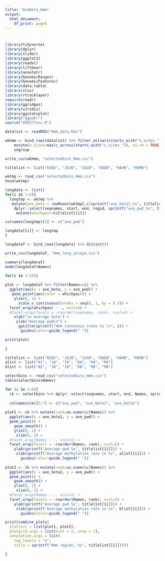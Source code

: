 ```yaml
---
title: "AveBeta_Hmm"
output: 
  html_document:
    df_print: paged
---
```


# {.tabset}

```r

library(tidyverse)
library(dplyr)
library(slider)
library(ggplot2)
library(readxl)
library(liftOver)
library(annotatr)
library(GenomicRanges)
library(GenomicFeatures)
library(data.table)
library(xlsx)
library(rtracklayer)
require(readr)
library(ggridges)
library(viridis)
library(ggstatsplot)
library("ggpubr")
source("H3K27func.R")
```


```r

datalist <- readRDS("Hmm_data.Rds")

wkhmm <- bind_rows(datalist) %>% filter_at(vars(starts_with("n_sites_")),all_vars(!is.na(.))) %>% rowwise() %>% 
    mutate(n_sites=max(c_across(starts_with("n_sites_")), na.rm = TRUE)) %>% 
    ungroup 

write_csv(wkhmm, "selectedbins_Hmm.csv")

```

```r

titlelist <- list("N1N2", "JAJB", "IAIB", "DADB", "HAHB", "MAMB")

wktmp <- read_csv("selectedbins_Hmm.csv")
head(wktmp)

longdata <- list()
for(i in 1:6){
  longtmp <- wktmp %>%  
   mutate(ave_beta = rowMeans(wktmp[,c(sprintf("ave_beta1_%s", titlelist[[i]]), sprintf("ave_beta2_%s", titlelist[[i]]))], na.rm=TRUE)) %>% 
    dplyr::select(seqnames, start, end, regid, sprintf("ave_pwd_%s", titlelist[[i]]), ave_beta, Names) %>% 
     mutate(whichpair=titlelist[[i]])

colnames(longtmp)[5] <- c("ave_pwd")

longdata[[i]] <- longtmp
}

longdataf <- bind_rows(longdata) %>% distinct()

write_csv(longdataf, "Hmm_long_unique.csv")

summary(longdataf)
mode(longdataf$Names)

for(i in 1:15){
  
plot <- longdataf %>% filter(Names==i) %>% 
  ggplot(aes(x = ave_beta, y = ave_pwd)) +
   geom_point(aes(color = whichpair)) +
    ylim(0, 1) +
      scale_x_continuous(breaks = seq(0, 1, by = 0.5)) +
  facet_wrap(whichpair ~ ., ncol=6) +
  #facet_wrap(facets = ~reorder(seqnames, rank), ncol=6) +
    xlab("\n Average beta") +
     ylab("Average pwd\n") +
      ggtitle(sprintf("Hmm consensus state %s \n", i)) + 
       guides(color=guide_legend(" "))

print(plot)
  
}

```


```r

titlelist <- list("N1N2", "JAJB", "IAIB", "DADB", "HAHB", "MAMB")
alist <- list("N1", "JA", "IA", "DA", "HA", "MA")
blist <- list("N2", "JB", "IB", "DB", "HB", "MB")

selectbins <- read_csv("selectedbins_Hmm.csv")
table(selectbins$Names)

```



```r

for (i in 1:6){
  ck <- selectbins %>% dplyr::select(seqnames, start, end, Names, sprintf("ave_pwd_%s", titlelist[[i]]), sprintf("ave_beta1_%s", titlelist[[i]]), sprintf("ave_beta2_%s", titlelist[[i]]))
  
  colnames(ck)[5:7] <- c("ave_pwd", "ave_beta1", "ave_beta2")
  
plot1 <- ck %>% mutate(rank=as.numeric(Names)) %>% 
  ggplot(aes(x = ave_beta1, y = ave_pwd)) +
  geom_point() +
    geom_smooth() +
    ylim(0, 1) +
     xlim(0, 1) +
  #facet_wrap(Names ~ ., ncol=5) +
  facet_wrap(facets = ~reorder(Names, rank), ncol=5) +
    ylab(sprintf("Average pwd %s", titlelist[[i]])) +
     xlab(sprintf("Average methylation rate in %s", alist[[i]])) +
       guides(color=guide_legend(" "))
  
plot2 <- ck %>% mutate(rank=as.numeric(Names)) %>% 
  ggplot(aes(x = ave_beta2, y = ave_pwd)) +
  geom_point() +
    geom_smooth() +
    ylim(0, 1) +
     xlim(0, 1) +
  #facet_wrap(Names ~ ., ncol=5) +
  facet_wrap(facets = ~reorder(Names, rank), ncol=5) +
    ylab(sprintf("Average pwd %s", titlelist[[i]])) +
     xlab(sprintf("Average methylation rate in %s", blist[[i]])) +
       guides(color=guide_legend(" "))

print(combine_plots(
  plotlist = list(plot1, plot2),
  plotgrid.args = list(ncol = 2, nrow = 1),
  annotation.args = list(
    tag_levels = "a",
    title = sprintf("Hmm region, %s", titlelist[[i]]))))

}

```








